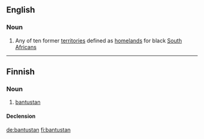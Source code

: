 ==English==

===Noun===
{{wikipedia}}
{{en-noun}}

# Any of ten former [[territory|territories]] defined as [[homeland]]s for black [[South African]]s

----

==Finnish==

===Noun===
{{fi-noun}}

# [[#English|bantustan]]

====Declension====
{{fi-decl-risti|bantustan}}

[[de:bantustan]]
[[fi:bantustan]]